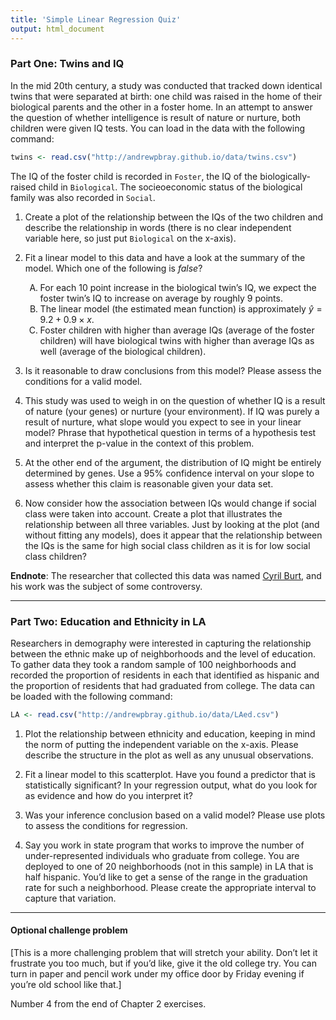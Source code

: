 ```yaml
---
title: 'Simple Linear Regression Quiz'
output: html_document
---
```


### Part One: Twins and IQ
In the mid 20th century, a study was conducted that tracked down identical
twins that were separated at birth: one child was raised in the home of their 
biological parents and the other in a foster home.  In an attempt to answer the 
question of whether intelligence is result of nature or nurture, both children 
were given IQ tests. You can load in the data with the following command:

```r
twins <- read.csv("http://andrewpbray.github.io/data/twins.csv")
```

The IQ of the foster child is recorded in `Foster`, the IQ of the 
biologically-raised child in `Biological`.  The socieoeconomic status of the 
biological family was also recorded in `Social`.

1) Create a plot of the relationship between the IQs of the two children and 
describe the relationship in words (there is no clear independent variable here,
so just put `Biological` on the x-axis).


2. Fit a linear model to this data and have a look at the summary of the model.
Which one of the following is *false*?
    A) For each 10 point increase in the biological twin's IQ, we expect the 
    foster twin's IQ to increase on average by roughly 9 points.
    B) The linear model (the estimated mean function) is approximately 
    $\hat{y} = 9.2 + 0.9 \times x$.
    C) Foster children with higher than average IQs (average of the foster 
    children) will have biological twins with higher than average IQs as well
    (average of the biological children).


3. Is it reasonable to draw conclusions from this model?  Please assess the 
conditions for a valid model.


4. This study was used to weigh in on the question of whether IQ is a result of
nature (your genes) or nurture (your environment).  If IQ was purely a result of 
nurture, what slope would you expect to see in your linear model?  Phrase that 
hypothetical question in terms of a hypothesis test and interpret the p-value
in the context of this problem.


5. At the other end of the argument, the distribution of IQ might be entirely
determined by genes.  Use a 95% confidence interval on your slope to assess
whether this claim is reasonable given your data set.


6. Now consider how the association between IQs would change if social class were
taken into account.  Create a plot that illustrates the relationship between
all three variables. Just by looking at the plot (and without fitting any models),
does it appear that the relationship between the IQs is the same for high social
class children as it is for low social class children?


**Endnote**: The researcher that collected this data was named [Cyril Burt](http://en.wikipedia.org/wiki/Cyril_Burt), and his work was the subject of some controversy.


* * *

### Part Two: Education and Ethnicity in LA
Researchers in demography were interested in capturing the relationship between
the ethnic make up of neighborhoods and the level of education.  To gather data
they took a random sample of 100 neighborhoods and recorded the proportion of 
residents in each that identified as hispanic and the proportion of residents 
that had graduated from college.  The data can be loaded with the following command:

```r
LA <- read.csv("http://andrewpbray.github.io/data/LAed.csv")
```

1. Plot the relationship between ethnicity and education, keeping in mind the norm
of putting the independent variable on the x-axis.  Please describe the structure
in the plot as well as any unusual observations.


2. Fit a linear model to this scatterplot.  Have you found a predictor that is 
statistically significant?  In your regression output, what do you look for as 
evidence and how do you interpret it?


3.  Was your inference conclusion based on a valid model?  Please use plots to 
assess the conditions for regression.


4. Say you work in state program that works to improve the number of 
under-represented individuals who graduate from college.  You are deployed to one of
20 neighborhoods (not in this sample) in LA that is half hispanic.  You'd like 
to get a sense of the range in the graduation rate for such a neighborhood. Please
create the appropriate interval to capture that variation.


* * * 

#### Optional challenge problem

[This is a more challenging problem that will stretch your ability.  Don't let
it frustrate you too much, but if you'd like, give it the old college try.  You 
can turn in paper and pencil work under my office door by Friday evening if
you're old school like that.]

Number 4 from the end of Chapter 2 exercises.



